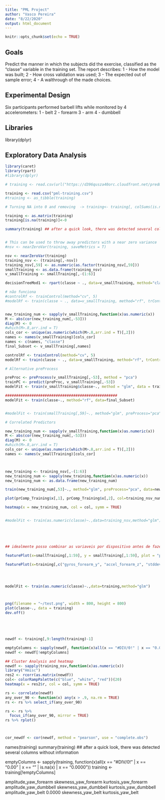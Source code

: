 ```yaml
---
title: "PML Project"
author: "Vasco Pereira"
date: "8/22/2020"
output: html_document
---
```


```r
knitr::opts_chunk$set(echo = TRUE)
```

## Goals   
Predict the manner in which the subjects did the exercise, classified as the "classe" variable in the training set.
The report describes:
1 - How the model was built;
2 - How cross validation was used;
3 - The expected out of sample error;
4 - A walthrough of the made choices.

## Experimental Design   
Six participants performed barbell lifts while monitored by 4 accelerometers:
1 - belt
2 - forearm
3 - arm
4 - dumbbell


## Libraries
library(dplyr)

## Exploratory Data Analysis

```r
library(caret)
library(rpart)
#library(dplyr)

# training <- read.csv(url("https://d396qusza40orc.cloudfront.net/predmachlearn/pml-training.csv"), header = T)

training <- read.csv("pml-training.csv")
#training <- as_tibble(training)

# Turning NA into 0 and removing  -> training<- training[, colSums(is.na(training)) == 0]

training <- as.matrix(training)
training[is.na(training)]<-0

summary(training) ## after a quick look, there was detected several columns without information


# This can be used to throw away predictors with a near zero variance
#nsv <- nearZeroVar(training, saveMetrics = T)

nsv <- nearZeroVar(training)
training_nsv <- (training[,-nsv])
training_nsv[,59] <- as.numeric(as.factor(training_nsv[,59]))
smallTraining <- as.data.frame(training_nsv)
v_smallTraining <- smallTraining[,-(1:6)]

decisionTreeMod1 <- rpart(classe ~ ., data=v_smallTraining, method="class")

# não funciona
#controlRf <- trainControl(method="cv", 5)
#modelRf <- train(classe ~ ., data=v_smallTraining, method="rf", trControl=controlRf, ntree=150)


new_training_num <- sapply(v_smallTraining,function(x)as.numeric(x))
M <- abs(cor(new_training_num[,-53]))
diag(M) <- 0
#which(M>.8,arr.ind = T)
cols_cor <- unique(as.numeric(which(M>.8,arr.ind = T)[,2]))
names <- names(v_smallTraining)[cols_cor]
names <- c(names, "classe")
final_Subset <- v_smallTraining[,names]

controlRf <- trainControl(method="cv", 5)
modelRf <- train(classe ~ ., data=v_smallTraining, method="rf", trControl=controlRf, ntree=150)

# Alternative preProcess

preProc <- preProcess(v_smallTraining[,-53], method = "pca")
trainPC <- predict(preProc, v_smallTraining[,-53])
modelFit <- train(v_smallTraining$classe~., method = "glm", data = trainPC)

###################################################
modelFit <- train(classe~., method="rf", data=final_Subset)


#modelFit <- train(smallTraining[,59]~., method="glm", preProcess="pca", data=smallTraining)

# Correlated Predictors

new_training_num <- sapply(v_smallTraining,function(x)as.numeric(x))
M <- abs(cor(new_training_num[,-53]))
diag(M) <- 0
#which(M>.8,arr.ind = T)
cols_cor <- unique(as.numeric(which(M>.8,arr.ind = T)[,2]))
names <- names(v_smallTraining)[cols_cor]



new_training <- training_nsv[,-(1:6)]
new_training_num <- sapply(new_training,function(x)as.numeric(x))
new_training_num <- as.data.frame(new_training_num)

train(new_training_num[,53]~., method="glm", preProcess="pca", data=new_training_num)

plot(prComp_Training$x[,1], prComp_Training$x[,2], col=training_nsv_num[,100])

heatmap(x = new_training_num, col = col, symm = TRUE)


#modelFit <- train(as.numeric(classe)~.,data=training_nsv,method="glm")





## idealmente posso combinar as variaveis por dispositivo antes de fazer mais análises

featurePlot(x=smallTraining[,1:59], y = smallTraining[,1:59], plot = "pairs")

featurePlot(x=training[,c("gyros_forearm_y", "accel_forearm_z", "stddev_roll_forearm")], y = training[length(training)], plot = "pairs")




modelFit <- train(as.numeric(classe)~.,data=training,method="glm")



png(filename = "~/test.png", width = 800, height = 800)
plot(classe~., data = training)
dev.off()





newdf <- training[,9:length(training)-1]

emptyColumns <- sapply(newdf, function(x)all(x == "#DIV/0!" | x == "0.00" | x == "" | is.na(x) | x == "0.0000"))
newdf <- newdf[!emptyColumns]

## Cluster Analysis and heatmap
newdf <- sapply(training_nsv,function(x)as.numeric(x))
library("Hmisc")
res2 <- rcorr(as.matrix(newdf))
col<- colorRampPalette(c("blue", "white", "red"))(20)
heatmap(x = res2$r, col = col, symm = TRUE)

rs <- correlate(newdf)
any_over_90 <- function(x) any(x > .9, na.rm = TRUE)
rs <- rs %>% select_if(any_over_90)

rs <- rs %>% 
  focus_if(any_over_90, mirror = TRUE)
rs %>% rplot()



cor_newdf <- cor(newdf, method = "pearson", use = "complete.obs")

```






names(training)
summary(training) ## after a quick look, there was detected several columns without information

emptyColumns <- sapply(training, function(x)all(x == "#DIV/0!" | x == "0.00" | x == "" | is.na(x) | x == "0.0000"))
training <- training[!emptyColumns]



amplitude_yaw_forearm
skewness_yaw_forearm
kurtosis_yaw_forearm
amplitude_yaw_dumbbell
skewness_yaw_dumbbell
kurtosis_yaw_dumbbell
amplitude_yaw_belt 0.0000
skewness_yaw_belt
kurtosis_yaw_belt
